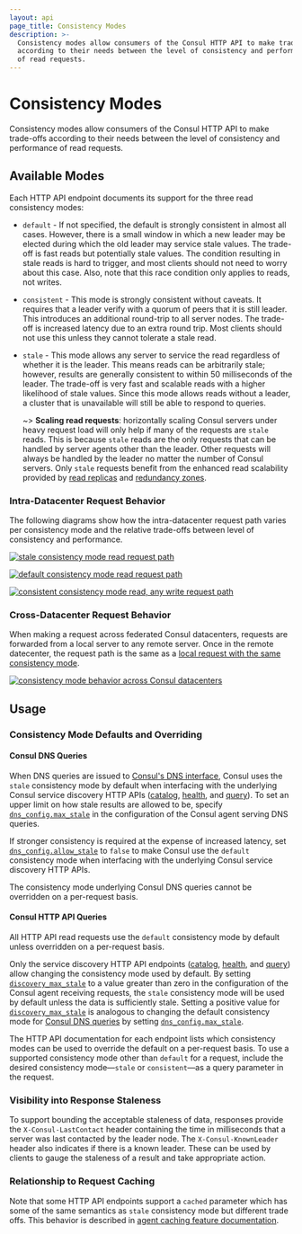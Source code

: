```yaml
---
layout: api
page_title: Consistency Modes
description: >-
  Consistency modes allow consumers of the Consul HTTP API to make trade-offs
  according to their needs between the level of consistency and performance
  of read requests.
---
```


# Consistency Modes

Consistency modes allow consumers of the Consul HTTP API to make trade-offs
according to their needs between the level of consistency and performance
of read requests.

## Available Modes

Each HTTP API endpoint documents its support for the three read consistency modes:

- `default` - If not specified, the default is strongly consistent in almost all
  cases. However, there is a small window in which a new leader may be elected
  during which the old leader may service stale values. The trade-off is fast
  reads but potentially stale values. The condition resulting in stale reads is
  hard to trigger, and most clients should not need to worry about this case.
  Also, note that this race condition only applies to reads, not writes.

- `consistent` - This mode is strongly consistent without caveats. It requires
  that a leader verify with a quorum of peers that it is still leader. This
  introduces an additional round-trip to all server nodes. The trade-off is
  increased latency due to an extra round trip. Most clients should not use this
  unless they cannot tolerate a stale read.

- `stale` - This mode allows any server to service the read regardless of
  whether it is the leader. This means reads can be arbitrarily stale; however,
  results are generally consistent to within 50 milliseconds of the leader. The
  trade-off is very fast and scalable reads with a higher likelihood of stale
  values. Since this mode allows reads without a leader, a cluster that is
  unavailable will still be able to respond to queries.

  ~> **Scaling read requests**: horizontally scaling Consul servers under
  heavy request load will only help if many of the requests are `stale` reads.
  This is because `stale` reads are the only requests that can be handled by
  server agents other than the leader. Other requests will always be handled
  by the leader no matter the number of Consul servers.
  Only `stale` requests benefit from the enhanced read scalability provided by
  [read replicas](/docs/enterprise/read-scale) and
  [redundancy zones](/docs/enterprise/redundancy).


### Intra-Datacenter Request Behavior

The following diagrams show how the intra-datacenter request path varies
per consistency mode and the relative trade-offs between level of consistency and performance.

<Tabs>
<Tab heading="Stale reads">

[![stale consistency mode read request path](/img/consistency-modes/consistency-mode-stale.png)](/img/consistency-modes/consistency-mode-stale.png)

</Tab>

<Tab heading="Default reads">

[![default consistency mode read request path](/img/consistency-modes/consistency-mode-default.png)](/img/consistency-modes/consistency-mode-default.png)

</Tab>
<Tab heading="Consistent reads, all writes">

[![consistent consistency mode read, any write request path](/img/consistency-modes/consistency-mode-consistent.png)](/img/consistency-modes/consistency-mode-consistent.png)

</Tab>
</Tabs>

### Cross-Datacenter Request Behavior

When making a request across federated Consul datacenters, requests are forwarded from
a local server to any remote server. Once in the remote datecenter, the request path
is the same as a [local request with the same consistency mode](#intra-datacenter-request-behavior).

[![consistency mode behavior across Consul datacenters](/img/consistency-modes/consistency-mode-cross-datacenter.png)](/img/consistency-modes/consistency-mode-cross-datacenter.png)

## Usage

### Consistency Mode Defaults and Overriding

#### Consul DNS Queries

When DNS queries are issued to [Consul's DNS interface](/docs/discovery/dns),
Consul uses the `stale` consistency mode by default when interfacing with the
underlying Consul service discovery HTTP APIs
([catalog](/api-docs/catalog), [health](/api-docs/health), and [query](/api-docs/query)).
To set an upper limit on how stale results are allowed to be,
specify [`dns_config.max_stale`](/docs/agent/options#max_stale)
in the configuration of the Consul agent serving DNS queries.

If stronger consistency is required at the expense of increased latency,
set [`dns_config.allow_stale`](/docs/agent/options#allow_stale) to `false`
to make Consul use the `default` consistency mode when interfacing with the
underlying Consul service discovery HTTP APIs.

The consistency mode underlying Consul DNS queries cannot be overridden on a
per-request basis.

#### Consul HTTP API Queries

All HTTP API read requests use the `default` consistency mode by default
unless overridden on a per-request basis.

Only the service discovery HTTP API endpoints
([catalog](/api-docs/catalog), [health](/api-docs/health), and [query](/api-docs/query))
allow changing the consistency mode used by default. By setting
[`discovery_max_stale`](/docs/agent/options#discovery_max_stale)
to a value greater than zero in the configuration of the Consul agent receiving requests,
the `stale` consistency mode will be used by default unless the data is sufficiently stale.
Setting a positive value for [`discovery_max_stale`](/docs/agent/options#discovery_max_stale)
is analogous to changing the default consistency mode for
[Consul DNS queries](#consul-dns-queries) by setting [`dns_config.max_stale`](/docs/agent/options#max_stale).

The HTTP API documentation for each endpoint lists which consistency modes can be used
to override the default on a per-request basis. To use a supported consistency mode
other than `default` for a request,
include the desired consistency mode—`stale` or `consistent`—as a
query parameter in the request.

### Visibility into Response Staleness

To support bounding the acceptable staleness of data, responses provide the
`X-Consul-LastContact` header containing the time in milliseconds that a server
was last contacted by the leader node. The `X-Consul-KnownLeader` header also
indicates if there is a known leader. These can be used by clients to gauge the
staleness of a result and take appropriate action.

### Relationship to Request Caching

Note that some HTTP API endpoints support a `cached` parameter which has some of the same
semantics as `stale` consistency mode but different trade offs. This behavior is described in
[agent caching feature documentation](/api/features/caching).
